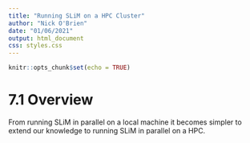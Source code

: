 ```yaml
---
title: "Running SLiM on a HPC Cluster"
author: "Nick O'Brien"
date: "01/06/2021"
output: html_document
css: styles.css
---
```


```r
knitr::opts_chunk$set(echo = TRUE)
```

# 7.1 Overview

From running SLiM in parallel on a local machine it becomes simpler to extend our knowledge to running 
SLiM in parallel on a HPC.
